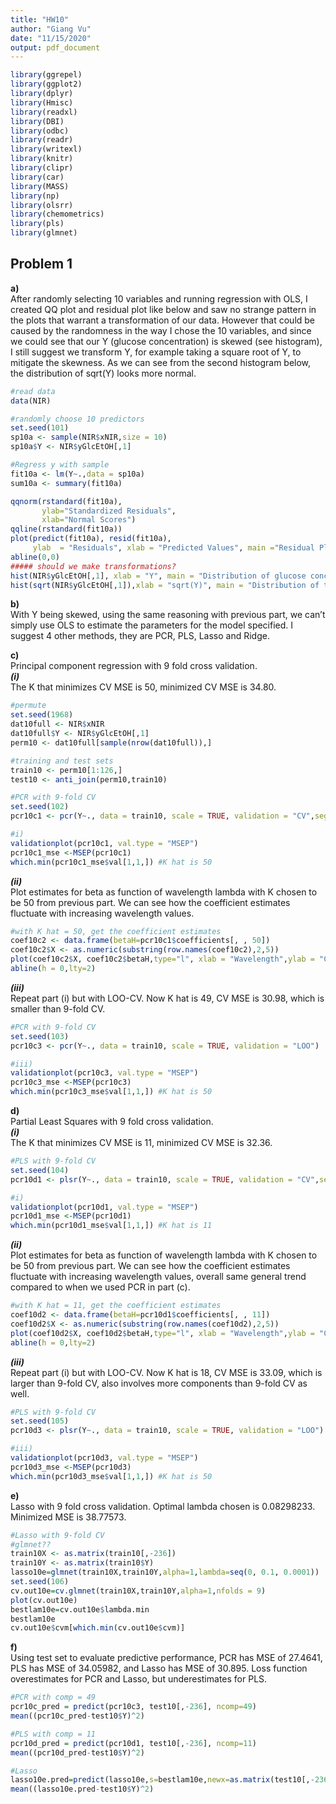 ```yaml
---
title: "HW10"
author: "Giang Vu"
date: "11/15/2020"
output: pdf_document
---
```


```r
library(ggrepel)
library(ggplot2)
library(dplyr)
library(Hmisc)
library(readxl)
library(DBI)
library(odbc)
library(readr)
library(writexl)
library(knitr)
library(clipr)
library(car)
library(MASS)
library(np)
library(olsrr)
library(chemometrics)
library(pls)
library(glmnet)
```

## Problem 1        
   **a)**    
   After randomly selecting 10 variables and running regression with OLS, I created QQ plot and residual plot like below and saw no strange pattern in the plots that warrant a transformation of our data. However that could be caused by the randomness in the way I chose the 10 variables, and since we could see that our Y (glucose concentration) is skewed (see histogram), I still suggest we transform Y, for example taking a square root of Y, to mitigate the skewness. As we can see from the second histogram below, the distribution of sqrt(Y) looks more normal.     
    
```r
#read data
data(NIR)

#randomly choose 10 predictors
set.seed(101)
sp10a <- sample(NIR$xNIR,size = 10)
sp10a$Y <- NIR$yGlcEtOH[,1]

#Regress y with sample
fit10a <- lm(Y~.,data = sp10a)
sum10a <- summary(fit10a)

qqnorm(rstandard(fit10a), 
       ylab="Standardized Residuals", 
       xlab="Normal Scores") 
qqline(rstandard(fit10a))
plot(predict(fit10a), resid(fit10a),
     ylab  = "Residuals", xlab = "Predicted Values", main ="Residual Plot")
abline(0,0)
##### should we make transformations?
hist(NIR$yGlcEtOH[,1], xlab = "Y", main = "Distribution of glucose concentration")
hist(sqrt(NIR$yGlcEtOH[,1]),xlab = "sqrt(Y)", main = "Distribution of transformed glucose concentration") #looks more normal
```
  
   **b)**    
   With Y being skewed, using the same reasoning with previous part, we can't simply use OLS to estimate the parameters for the model specified. I suggest 4 other methods, they are PCR, PLS, Lasso and Ridge.    

   **c)**    
   Principal component regression with 9 fold cross validation.    
   ***(i)***   
   The K that minimizes CV MSE is 50, minimized CV MSE is 34.80.    

```r
#permute
set.seed(1968)
dat10full <- NIR$xNIR
dat10full$Y <- NIR$yGlcEtOH[,1]
perm10 <- dat10full[sample(nrow(dat10full)),]

#training and test sets
train10 <- perm10[1:126,]
test10 <- anti_join(perm10,train10)

#PCR with 9-fold CV
set.seed(102)
pcr10c1 <- pcr(Y~., data = train10, scale = TRUE, validation = "CV",segments=9)

#i)
validationplot(pcr10c1, val.type = "MSEP")
pcr10c1_mse <-MSEP(pcr10c1)
which.min(pcr10c1_mse$val[1,1,]) #K hat is 50
```
   ***(ii)***   
   Plot estimates for beta as function of wavelength lambda with K chosen to be 50 from previous part. We can see how the coefficient estimates fluctuate with increasing wavelength values.     

```r
#with K hat = 50, get the coefficient estimates 
coef10c2 <- data.frame(betaH=pcr10c1$coefficients[, , 50])
coef10c2$X <- as.numeric(substring(row.names(coef10c2),2,5))
plot(coef10c2$X, coef10c2$betaH,type="l", xlab = "Wavelength",ylab = "Coefficient Estimate")
abline(h = 0,lty=2)
```
   ***(iii)***   
   Repeat part (i) but with LOO-CV. Now K hat is 49, CV MSE is 30.98, which is smaller than 9-fold CV.          

```r
#PCR with 9-fold CV
set.seed(103)
pcr10c3 <- pcr(Y~., data = train10, scale = TRUE, validation = "LOO")

#iii)
validationplot(pcr10c3, val.type = "MSEP")
pcr10c3_mse <-MSEP(pcr10c3)
which.min(pcr10c3_mse$val[1,1,]) #K hat is 50
```
   **d)**    
   Partial Least Squares with 9 fold cross validation.    
   ***(i)***   
   The K that minimizes CV MSE is 11, minimized CV MSE is 32.36.    

```r
#PLS with 9-fold CV
set.seed(104)
pcr10d1 <- plsr(Y~., data = train10, scale = TRUE, validation = "CV",segments=9)

#i)
validationplot(pcr10d1, val.type = "MSEP")
pcr10d1_mse <-MSEP(pcr10d1)
which.min(pcr10d1_mse$val[1,1,]) #K hat is 11
```
   ***(ii)***   
   Plot estimates for beta as function of wavelength lambda with K chosen to be 50 from previous part. We can see how the coefficient estimates fluctuate with increasing wavelength values, overall same general trend compared to when we used PCR in part (c).     

```r
#with K hat = 11, get the coefficient estimates 
coef10d2 <- data.frame(betaH=pcr10d1$coefficients[, , 11])
coef10d2$X <- as.numeric(substring(row.names(coef10d2),2,5))
plot(coef10d2$X, coef10d2$betaH,type="l", xlab = "Wavelength",ylab = "Coefficient Estimate")
abline(h = 0,lty=2)
```
   ***(iii)***   
   Repeat part (i) but with LOO-CV. Now K hat is 18, CV MSE is 33.09, which is larger than 9-fold CV, also involves more components than 9-fold CV as well.          

```r
#PLS with 9-fold CV
set.seed(105)
pcr10d3 <- plsr(Y~., data = train10, scale = TRUE, validation = "LOO")

#iii)
validationplot(pcr10d3, val.type = "MSEP")
pcr10d3_mse <-MSEP(pcr10d3)
which.min(pcr10d3_mse$val[1,1,]) #K hat is 50
```

   **e)**    
   Lasso with 9 fold cross validation. Optimal lambda chosen is 0.08298233. Minimized MSE is 38.77573.    
   
```r
#Lasso with 9-fold CV
#glmnet??
train10X <- as.matrix(train10[,-236])
train10Y <- as.matrix(train10$Y)
lasso10e=glmnet(train10X,train10Y,alpha=1,lambda=seq(0, 0.1, 0.0001))
set.seed(106)
cv.out10e=cv.glmnet(train10X,train10Y,alpha=1,nfolds = 9)
plot(cv.out10e)
bestlam10e=cv.out10e$lambda.min
bestlam10e
cv.out10e$cvm[which.min(cv.out10e$cvm)]
```

   **f)**    
   Using test set to evaluate predictive performance, PCR has MSE of 27.4641, PLS has MSE of 34.05982, and Lasso has MSE of 30.895. Loss function overestimates for PCR and Lasso, but underestimates for PLS.        
   
```r
#PCR with comp = 49
pcr10c_pred = predict(pcr10c3, test10[,-236], ncomp=49)
mean((pcr10c_pred-test10$Y)^2)

#PLS with comp = 11
pcr10d_pred = predict(pcr10d1, test10[,-236], ncomp=11)
mean((pcr10d_pred-test10$Y)^2)

#Lasso
lasso10e.pred=predict(lasso10e,s=bestlam10e,newx=as.matrix(test10[,-236]))
mean((lasso10e.pred-test10$Y)^2)

```
